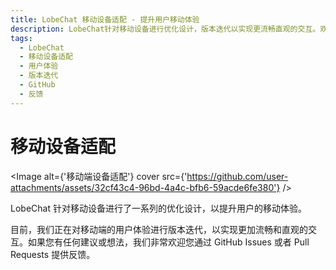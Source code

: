 ```yaml
---
title: LobeChat 移动设备适配 - 提升用户移动体验
description: LobeChat针对移动设备进行优化设计，版本迭代以实现更流畅直观的交互。欢迎通过GitHub Issues或Pull Requests提供反馈。
tags:
  - LobeChat
  - 移动设备适配
  - 用户体验
  - 版本迭代
  - GitHub
  - 反馈
---
```


# 移动设备适配

<Image alt={'移动端设备适配'} cover src={'https://github.com/user-attachments/assets/32cf43c4-96bd-4a4c-bfb6-59acde6fe380'} />

LobeChat 针对移动设备进行了一系列的优化设计，以提升用户的移动体验。

目前，我们正在对移动端的用户体验进行版本迭代，以实现更加流畅和直观的交互。如果您有任何建议或想法，我们非常欢迎您通过 GitHub Issues 或者 Pull Requests 提供反馈。
